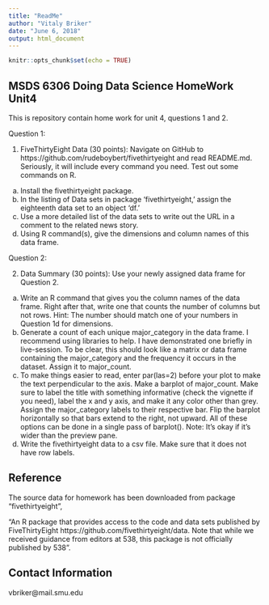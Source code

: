 ```yaml
---
title: "ReadMe"
author: "Vitaly Briker"
date: "June 6, 2018"
output: html_document
---
```


```r
knitr::opts_chunk$set(echo = TRUE)
```

## MSDS 6306 Doing Data Science HomeWork Unit4

This is repository contain home work for unit 4, questions 1 and 2.


Question 1:

1. FiveThirtyEight Data (30 points): Navigate on GitHub to
https://github.com/rudeboybert/fivethirtyeight and read README.md. Seriously, it will
include every command you need. Test out some commands on R.
a. Install the fivethirtyeight package.
b. In the listing of Data sets in package ‘fivethirtyeight,’ assign the eighteenth data set to
an object ‘df.’
c. Use a more detailed list of the data sets to write out the URL in a comment to the
related news story.
d. Using R command(s), give the dimensions and column names of this data frame.

Question 2:

2. Data Summary (30 points): Use your newly assigned data frame for Question 2.
a. Write an R command that gives you the column names of the data frame. Right after
that, write one that counts the number of columns but not rows. Hint: The number
should match one of your numbers in Question 1d for dimensions.
b. Generate a count of each unique major_category in the data frame. I recommend using
libraries to help. I have demonstrated one briefly in live-session. To be clear, this
should look like a matrix or data frame containing the major_category and the
frequency it occurs in the dataset. Assign it to major_count.
c. To make things easier to read, enter par(las=2) before your plot to make the text
perpendicular to the axis. Make a barplot of major_count. Make sure to label the title
with something informative (check the vignette if you need), label the x and y axis, and
make it any color other than grey. Assign the major_category labels to their respective
bar. Flip the barplot horizontally so that bars extend to the right, not upward. All of
these options can be done in a single pass of barplot(). Note: It’s okay if it’s wider than
the preview pane.
d. Write the fivethirtyeight data to a csv file. Make sure that it does not have row labels.

## Reference

The source data for homework has been downloaded from package "fivethirtyeight",

"An R package that provides access to the code and data sets published by FiveThirtyEight https://github.com/fivethirtyeight/data. Note that while we received guidance from editors at 538, this package is not officially published by 538".



## Contact Information
vbriker@mail.smu.edu
